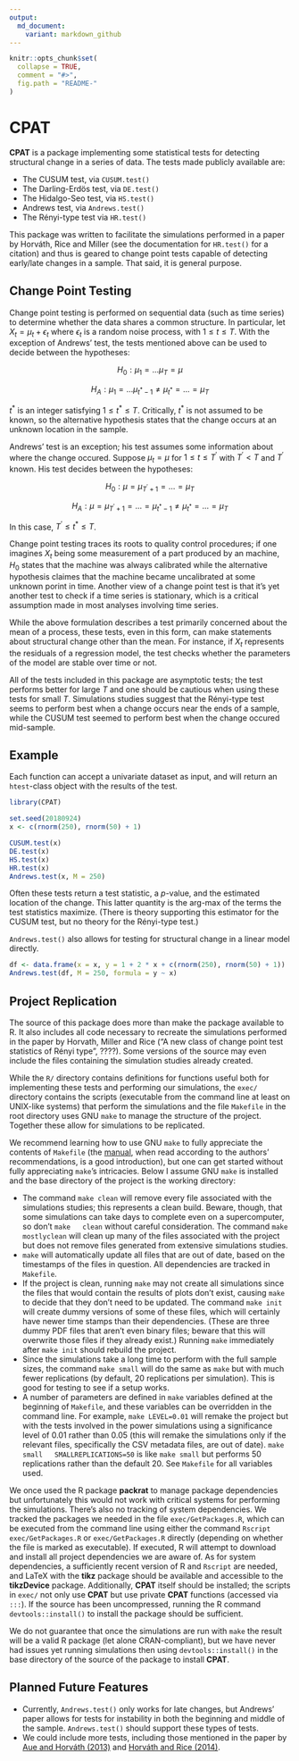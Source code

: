 ```yaml
---
output:
  md_document:
    variant: markdown_github
---
```


<!-- README.md is generated from README.Rmd. Please edit that file -->

```r
knitr::opts_chunk$set(
  collapse = TRUE,
  comment = "#>",
  fig.path = "README-"
)
```

# CPAT

**CPAT** is a package implementing some statistical tests for detecting
structural change in a series of data. The tests made publicly available are:

* The CUSUM test, via `CUSUM.test()`
* The Darling-Erdös test, via `DE.test()`
* The Hidalgo-Seo test, via `HS.test()`
* Andrews test, via `Andrews.test()`
* The Rényi-type test via `HR.test()`

This package was written to facilitate the simulations performed in
a paper by Horváth, Rice and Miller (see the documentation for `HR.test()` for a
citation) and thus is geared to change point tests capable of detecting
early/late changes in a sample. That said, it is general purpose.

## Change Point Testing

Change point testing is performed on sequential data (such as time series) to
determine whether the data shares a common structure. In particular, let $X_t =
\mu_t + \epsilon_t$ where $\epsilon_t$ is a random noise process, with $1 \leq t
\leq T$. With the exception of Andrews' test, the tests mentioned above can be
used to decide between the hypotheses:

$$H_0 : \mu_1 = \ldots \mu_T = \mu$$

$$H_A : \mu_1 = \ldots \mu_{t^{*} - 1} \neq \mu_{t^{*}} = \ldots = \mu_T$$

$t^{*}$ is an integer satisfying $1 \leq t^{*} \leq T$. Critically, $t^{*}$ is
not assumed to be known, so the alternative hypothesis states that the change
occurs at an unknown location in the sample.

Andrews' test is an exception; his test assumes some information about where the
change occured. Suppose $\mu_t = \mu$ for $1 \leq t \leq T^{'}$ with $T^{'} < T$
and $T^{'}$ known. His test decides between the hypotheses:

$$H_0: \mu = \mu_{T^{'} + 1} = \ldots = \mu_{T}$$

$$H_A: \mu = \mu_{T^{'} + 1} = \ldots = \mu_{t^{*} - 1} \neq \mu_{t^{*}} =
\ldots = \mu_{T}$$

In this case, $T^{'} \leq t^{*} \leq T$.

Change point testing traces its roots to quality control procedures; if one
imagines $X_t$ being some measurement of a part produced by an machine, $H_0$
states that the machine was always calibrated while the alternative hypothesis
claimes that the machine became uncalibrated at some unknown porint in time.
Another view of a change point test is that it's yet another test to check if a
time series is stationary, which is a critical assumption made in most analyses
involving time series.

While the above formulation describes a test primarily concerned about the mean
of a process, these tests, even in this form, can make statements about
structural change other than the mean. For instance, if $X_t$ represents the
residuals of a regression model, the test checks whether the parameters of the
model are stable over time or not.

All of the tests included in this package are asymptotic tests; the test
performs better for large $T$ and one should be cautious when using these tests
for small $T$. Simulations studies suggest that the Rényi-type test seems to
perform best when a change occurs near the ends of a sample, while the CUSUM
test seemed to perform best when the change occured mid-sample.

## Example

Each function can accept a univariate dataset as input, and will return an
`htest`-class object with the results of the test.

```r
library(CPAT)

set.seed(20180924)
x <- c(rnorm(250), rnorm(50) + 1)

CUSUM.test(x)
DE.test(x)
HS.test(x)
HR.test(x)
Andrews.test(x, M = 250)
```

Often these tests return a test statistic, a $p$-value, and the estimated
location of the change. This latter quantity is the arg-max of the terms the
test statistics maximize. (There is theory supporting this estimator for the
CUSUM test, but no theory for the Rényi-type test.)

`Andrews.test()` also allows for testing for structural change in a linear model
directly.

```r
df <- data.frame(x = x, y = 1 + 2 * x + c(rnorm(250), rnorm(50) + 1))
Andrews.test(df, M = 250, formula = y ~ x)
```

## Project Replication

The source of this package does more than make the package available to R. It
also includes all code necessary to recreate the simulations performed in the
paper by Horvath, Miller and Rice ("A new class of change point test statistics
of Rényi type", ????). Some versions of the source may even include the files
containing the simulation studies already created.

While the `R/` directory contains definitions for functions useful both for
implementing these tests and performing our simulations, the `exec/` directory
contains the scripts (executable from the command line at least on UNIX-like
systems) that perform the simulations and the file `Makefile` in the root
directory uses GNU `make` to manage the structure of the project. Together these
allow for simulations to be replicated.

We recommend learning how to use GNU `make` to fully appreciate the contents of
`Makefile` (the
[manual](https://www.gnu.org/software/make/manual/make.html#Overview), when read
according to the authors' recommendations, is a good introduction), but one can
get started without fully appreciating `make`'s intricacies. Below I assume GNU
`make` is installed and the base directory of the project is the working
directory:

* The command `make clean` will remove every file associated with the
  simulations studies; this represents a clean build. Beware, though, that some
  simulations can take days to complete even on a supercomputer, so don't `make
  clean` without careful consideration. The command `make mostlyclean` will
  clean up many of the files associated with the project but does not remove
  files generated from extensive simulations studies.
* `make` will automatically update all files that are out of date, based on the
  timestamps of the files in question. All dependencies are tracked in
  `Makefile`.
* If the project is clean, running `make` may not create all simulations since
  the files that would contain the results of plots don't exist, causing `make`
  to decide that they don't need to be updated. The command `make init` will
  create dummy versions of some of these files, which will certainly have newer
  time stamps than their dependencies. (These are three dummy PDF files that
  aren't even binary files; beware that this will overwrite those files if they
  already exist.) Running `make` immediately after `make init` should rebuild
  the project.
* Since the simulations take a long time to perform with the full sample sizes,
  the command `make small` will do the same as `make` but with much fewer
  replications (by default, 20 replications per simulation). This is good for
  testing to see if a setup works.
* A number of parameters are defined in `make` variables defined at the
  beginning of `Makefile`, and these variables can be overridden in the command
  line. For example, `make LEVEL=0.01` will remake the project but with the
  tests involved in the power simulations using a significance level of 0.01
  rather than 0.05 (this will remake the simulations only if the relevant files,
  specifically the CSV metadata files, are out of date). `make small
  SMALLREPLICATIONS=50` is like `make small` but performs 50 replications rather
  than the default 20. See `Makefile` for all variables used.

We once used the R package **packrat** to manage package dependencies but
unfortunately this would not work with critical systems for performing the
simulations. There's also no tracking of system dependencies. We tracked the
packages we needed in the file `exec/GetPackages.R`, which can be executed from
the command line using either the command `Rscript exec/GetPackages.R` or
`exec/GetPackages.R` directly (depending on whether the file is marked as
executable). If executed, R will attempt to download and install all project
dependencies we are aware of. As for system dependencies, a sufficiently recent
version of R and `Rscript` are needed, and LaTeX with the **tikz** package
should be available and accessible to the **tikzDevice** package. Additionally,
**CPAT** itself should be installed; the scripts in `exec/` not only use
**CPAT** but use private **CPAT** functions (accessed via `:::`). If the source
has been uncompressed, running the R command `devtools::install()` to install
the package should be sufficient.

We do not guarantee that once the simulations are run with `make` the result
will be a valid R package (let alone CRAN-compliant), but we have never had
issues yet running simulations then using `devtools::install()` in the base
directory of the source of the package to install **CPAT**.

## Planned Future Features

* Currently, `Andrews.test()` only works for late changes, but Andrews' paper
  allows for tests for instability in both the beginning and middle of the
  sample. `Andrews.test()` should support these types of tests.
* We could include more tests, including those mentioned in the paper by [Aue and
  Horváth (2013)](https://onlinelibrary.wiley.com/doi/abs/10.1111/j.1467-9892.2012.00819.x)
  and [Horváth and Rice (2014)](http://www.math.utah.edu/~rice/HorvathRice(2014)change.pdf).
